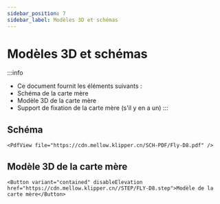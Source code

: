 ```yaml
---
sidebar_position: 7
sidebar_label: Modèles 3D et schémas
---
```


# Modèles 3D et schémas

:::info
* Ce document fournit les éléments suivants :
* Schéma de la carte mère
* Modèle 3D de la carte mère
* Support de fixation de la carte mère (s'il y en a un)
:::

## Schéma

    <PdfView file="https://cdn.mellow.klipper.cn/SCH-PDF/Fly-D8.pdf" />


## Modèle 3D de la carte mère

    <Button variant="contained" disableElevation href="https://cdn.mellow.klipper.cn//STEP/FLY-D8.step">Modèle de la carte mère</Button>
